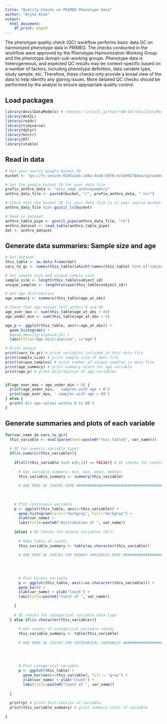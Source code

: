 ```yaml
---
title: "Quality Checks on PRIMED Phenotype Data"
author: "Alyna Khan"
output:
  html_document:
    df_print: paged
---
```


The phenotype quality check (QC) workflow performs basic data QC on harmonized phenotype data in PRIMED. The checks conducted in the workflow were approved by the Phenotype Harmonization Working Group and the phenotype domain sub-working groups. Phenotype data is heterogeneous, and expected QC results may be context-specific based on a number of factors, including phenotype definition, data variable type, study sample, etc. Therefore, these checks only provide a broad view of the data to help identify any glaring issues. More detailed QC checks should be performed by the analyst to ensure appropriate quality control. 

## Load packages
```r
library(AnvilDataModels) # remotes::install_github("UW-GAC/AnvilDataModels")
library(AnVIL)
library(readr)
library(tidyverse)
library(dplyr)
library(knitr)
library(DT)
library(xtable)
```

## Read in data

```r
# Get your source google bucket ID
bucket <- "gs://fc-secure-0285a1eb-c88a-4ea6-b970-ec5e092784ea/uploaded_data_prevent"

# Get the google bucket ID for your data file
prefix_anthro_data <- "aric_cmqt_anthropometry"
anthro_data_file <- paste0(bucket, "/", prefix_anthro_data, ".tsv")

# Check that the bucket ID for your data file is in your source bucket file list
anthro_data_file %in% gsutil_ls(bucket)

# Read in dataset
anthro_table_pipe <- gsutil_pipe(anthro_data_file, "rb")
anthro_dataset <- read_table(anthro_table_pipe)
dat <- anthro_dataset
```

## Generate data summaries: Sample size and age
```r
# Get dataset
this_table <- as.data.frame(dat)
vars_to_qc <- names(this_table)[which(!names(this_table) %in% c("subject_id", "visit", "age_at_obs"))]

# Get sample size and unique sample size
sample_size <- length(this_table$subject_id)
unique_samples <- length(unique(this_table$subject_id))

# Get age distribution
age_summary <- summary(this_table$age_at_obs)

# Check that age values fall within 0 and 89
age_over_max <- sum(this_table$age_at_obs > 89)
age_under_min <- sum(this_table$age_at_obs < 0)

age_p <- ggplot(this_table, aes(x=age_at_obs)) + 
  geom_histogram() + 
  #geom_density(alpha=0.25) +
  labs(title="Age distribution", x="Age")

# Print output
print(vars_to_qc) # print variables included in this data file
print(sample_size) # print sample size of data file
print(unique_samples) # print number of unique samples in data file
print(age_summary) # print summary stats for age variable
print(age_p) # print distribution of age variables


if(age_over_max + age_under_min > 0) {
  print(age_under_min, ' samples with age < 0')
  print(age_over_max, ' samples with age > 89')
} else {
  print('All age values within 0 to 89')
}
```

## Generate summaries and plots of each variable
```r
for(var_name in vars_to_qc){
  this_variable <- eval(parse(text=paste0("this_table$", var_name)))
  
  # QC for numeric variable types
  if(is.numeric(this_variable)){
    
    if(all(this_variable %in% c(0,1)) == FALSE){ # QC checks for continuous variables
      
      # Get variable summary: min, max, mean, median 
      this_variable_summary <- summary(this_variable)
      
      # ADD MORE QC CHECKS HERE ########################################
    
      
    
    # Plot continuous variable
    p <- ggplot(this_table, aes(x=this_variable)) + 
      geom_histogram(color="darkgray", fill="darkgray") + 
      xlab(var_name) +
      labs(title=paste0("Distribution of ", var_name))
    
    }else{ # QC checks for binary variables (0/1)
      
      # Make table of counts 
      this_variable_summary <- table(as.character(this_variable))
      
      # ADD MORE QC CHECKS FOR BINARY VARIABLES HERE ####################
      
      
      
      
      # Plot binary variable
      p <- ggplot(this_table, aes(x=as.character(this_variable))) + 
      geom_bar() + 
      xlab(var_name) + ylab("Count") + 
      labs(title=paste0("Count of ", var_name))
      
    }
    
    # QC checks for categorical variable data type
  } else if(is.character(this_variable)){ 
    
      # Get counts of categorical variable values 
      this_variable_summary <- table(this_variable)
      
      # ADD MORE QC CHECKS FOR CATEGORICAL VARIABLES ####################
      
      
      
      
      # Plot categorical variable
      p <- ggplot(this_table) + 
        geom_bar(aes(x=this_variable), fill = "gray") + 
        xlab(var_name) + ylab("Count") + 
        labs(title=paste0("Count of ", var_name))
      
  }
  
  print(p) # print distribution of variable
  print(this_variable_summary) # print summary stats of variable
     
}
```


